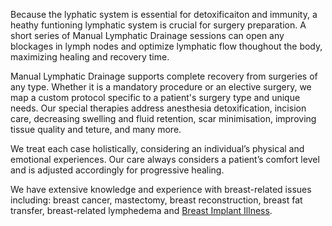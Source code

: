 Because the lyphatic system is essential for detoxificaiton and immunity, a heathy funtioning lymphatic system is crucial for surgery preparation. A short series of Manual Lymphatic Drainage sessions can open any blockages in lymph nodes and optimize lymphatic flow thoughout the body, maximizing healing and recovery time.

Manual Lymphatic Drainage supports complete recovery from surgeries of any type. Whether it is a mandatory procedure or an elective surgery, we map a custom protocol specific to a patient's surgery type and unique needs. Our special therapies address anesthesia detoxification, incision care, decreasing swelling and fluid retention, scar minimisation, improving tissue quality and teture, and many more. 

We treat each case holistically, considering an individual’s physical and emotional experiences. Our care always considers a patient’s comfort level and is adjusted accordingly for progressive healing.

We have extensive knowledge and experience with breast-related issues including: breast cancer, mastectomy, breast reconstruction, breast fat transfer, breast-related lymphedema and [Breast Implant Illness](/services/breastimplantillness).
